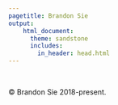 ```yaml
---
pagetitle: Brandon Sie
output:
    html_document:
      theme: sandstone
      includes: 
        in_header: head.html
---
```

<br>  

<a class="anchor" id="siteinfo"></a>  

<div align = "center">  
<div>&copy; Brandon Sie 2018-present.  </div>
</div>
